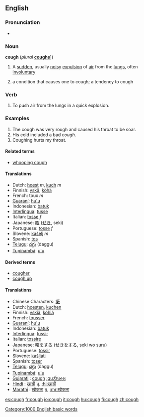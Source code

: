 {{rfc}}

==English==

===Pronunciation===
*{{audio|en-us-cough.ogg|Audio (US)}}

===Noun===
'''cough''' (''plural'' '''[[coughs]]'''])
# {{symptom}} A [[sudden]], usually [[noisy]] [[expulsion]] of [[air]] from the [[lungs]], often [[involuntary]]
#a condition that causes one to cough; a tendency to cough

===Verb===
{{en-verb|cough|coughs|coughed|coughing}}
# To push air from the lungs in a quick explosion.

===Examples===
# The cough was very rough and caused his throat to be soar.
# His cold included a bad ''cough''.
# Coughing hurts my throat.


====Related terms====
*[[whooping cough]]

====Translations====
*Dutch: [[hoest]] ''m'', [[kuch]] ''m''
*Finnish: [[yskä]], [[köhä]]
*French: toux ''m''
*[[Guaraní]]: [[hu'u]]
*Indonesian: [[batuk]]
*[[Interlingua]]: [[tusse]]
*Italian: [[tosse]] ''f''
*Japanese: [[咳]] ([[せき]], seki)
*Portuguese: [[tosse]] ''f''
*Slovene: [[kašelj]] ''m''
*Spanish: [[tos]]
*[[Telugu]]: [[దగ్గు]] (daggu)
*[[Tupinambá]]: [[u'u]]



====Derived terms====
*[[cougher]]
*[[cough up]]

====Translations====
*Chinese Characters: [[瘶]]
*Dutch: [[hoesten]], [[kuchen]]
*Finnish: [[yskiä]], [[köhiä]]
*French: [[tousser]]
*[[Guaraní]]: [[hu'u]]
*Indonesian: [[batuk]]
*[[Interlingua]]: [[tussir]]
*Italian: [[tossire]]
*Japanese: [[咳]]をする ([[せき]]をする, seki wo suru)
*Portuguese: [[tossir]]
*Slovene: [[kašljati]]
*Spanish: [[toser]]
*[[Telugu]]: [[దగ్గు]] (daggu)
*[[Tupinambá]]: [[u'u]]
*[[Gujarati]] : [[cough]] [[:gu:ઉધરસ]]
*[[Hindi]] : [[खासी]] પુ. [[:hi:खासी]]
*[[Marathi]] : [[खोकला]] પુ. [[:mr:खोकला]]

[[Category:1000 English basic words]]

[[es:cough]]
[[fr:cough]]
[[io:cough]]
[[it:cough]]
[[hu:cough]]
[[fi:cough]]
[[zh:cough]]